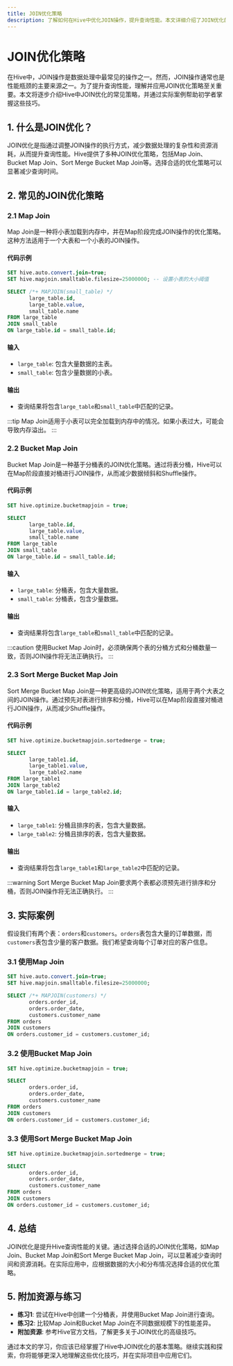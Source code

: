 ```yaml
---
title: JOIN优化策略
description: 了解如何在Hive中优化JOIN操作，提升查询性能。本文详细介绍了JOIN优化的常见策略，并通过实际案例帮助初学者掌握这些技巧。
---
```


# JOIN优化策略

在Hive中，JOIN操作是数据处理中最常见的操作之一。然而，JOIN操作通常也是性能瓶颈的主要来源之一。为了提升查询性能，理解并应用JOIN优化策略至关重要。本文将逐步介绍Hive中JOIN优化的常见策略，并通过实际案例帮助初学者掌握这些技巧。

## 1. 什么是JOIN优化？

JOIN优化是指通过调整JOIN操作的执行方式，减少数据处理的复杂性和资源消耗，从而提升查询性能。Hive提供了多种JOIN优化策略，包括Map Join、Bucket Map Join、Sort Merge Bucket Map Join等。选择合适的优化策略可以显著减少查询时间。

## 2. 常见的JOIN优化策略

### 2.1 Map Join

Map Join是一种将小表加载到内存中，并在Map阶段完成JOIN操作的优化策略。这种方法适用于一个大表和一个小表的JOIN操作。

#### 代码示例

```sql
SET hive.auto.convert.join=true;
SET hive.mapjoin.smalltable.filesize=25000000; -- 设置小表的大小阈值

SELECT /*+ MAPJOIN(small_table) */ 
       large_table.id, 
       large_table.value, 
       small_table.name
FROM large_table
JOIN small_table
ON large_table.id = small_table.id;
```

#### 输入
- `large_table`: 包含大量数据的主表。
- `small_table`: 包含少量数据的小表。

#### 输出
- 查询结果将包含`large_table`和`small_table`中匹配的记录。

:::tip
Map Join适用于小表可以完全加载到内存中的情况。如果小表过大，可能会导致内存溢出。
:::

### 2.2 Bucket Map Join

Bucket Map Join是一种基于分桶表的JOIN优化策略。通过将表分桶，Hive可以在Map阶段直接对桶进行JOIN操作，从而减少数据倾斜和Shuffle操作。

#### 代码示例

```sql
SET hive.optimize.bucketmapjoin = true;

SELECT 
       large_table.id, 
       large_table.value, 
       small_table.name
FROM large_table
JOIN small_table
ON large_table.id = small_table.id;
```

#### 输入
- `large_table`: 分桶表，包含大量数据。
- `small_table`: 分桶表，包含少量数据。

#### 输出
- 查询结果将包含`large_table`和`small_table`中匹配的记录。

:::caution
使用Bucket Map Join时，必须确保两个表的分桶方式和分桶数量一致，否则JOIN操作将无法正确执行。
:::

### 2.3 Sort Merge Bucket Map Join

Sort Merge Bucket Map Join是一种更高级的JOIN优化策略，适用于两个大表之间的JOIN操作。通过预先对表进行排序和分桶，Hive可以在Map阶段直接对桶进行JOIN操作，从而减少Shuffle操作。

#### 代码示例

```sql
SET hive.optimize.bucketmapjoin.sortedmerge = true;

SELECT 
       large_table1.id, 
       large_table1.value, 
       large_table2.name
FROM large_table1
JOIN large_table2
ON large_table1.id = large_table2.id;
```

#### 输入
- `large_table1`: 分桶且排序的表，包含大量数据。
- `large_table2`: 分桶且排序的表，包含大量数据。

#### 输出
- 查询结果将包含`large_table1`和`large_table2`中匹配的记录。

:::warning
Sort Merge Bucket Map Join要求两个表都必须预先进行排序和分桶，否则JOIN操作将无法正确执行。
:::

## 3. 实际案例

假设我们有两个表：`orders`和`customers`。`orders`表包含大量的订单数据，而`customers`表包含少量的客户数据。我们希望查询每个订单对应的客户信息。

### 3.1 使用Map Join

```sql
SET hive.auto.convert.join=true;
SET hive.mapjoin.smalltable.filesize=25000000;

SELECT /*+ MAPJOIN(customers) */ 
       orders.order_id, 
       orders.order_date, 
       customers.customer_name
FROM orders
JOIN customers
ON orders.customer_id = customers.customer_id;
```

### 3.2 使用Bucket Map Join

```sql
SET hive.optimize.bucketmapjoin = true;

SELECT 
       orders.order_id, 
       orders.order_date, 
       customers.customer_name
FROM orders
JOIN customers
ON orders.customer_id = customers.customer_id;
```

### 3.3 使用Sort Merge Bucket Map Join

```sql
SET hive.optimize.bucketmapjoin.sortedmerge = true;

SELECT 
       orders.order_id, 
       orders.order_date, 
       customers.customer_name
FROM orders
JOIN customers
ON orders.customer_id = customers.customer_id;
```

## 4. 总结

JOIN优化是提升Hive查询性能的关键。通过选择合适的JOIN优化策略，如Map Join、Bucket Map Join和Sort Merge Bucket Map Join，可以显著减少查询时间和资源消耗。在实际应用中，应根据数据的大小和分布情况选择合适的优化策略。

## 5. 附加资源与练习

- **练习1**: 尝试在Hive中创建一个分桶表，并使用Bucket Map Join进行查询。
- **练习2**: 比较Map Join和Bucket Map Join在不同数据规模下的性能差异。
- **附加资源**: 参考Hive官方文档，了解更多关于JOIN优化的高级技巧。

通过本文的学习，你应该已经掌握了Hive中JOIN优化的基本策略。继续实践和探索，你将能够更深入地理解这些优化技巧，并在实际项目中应用它们。